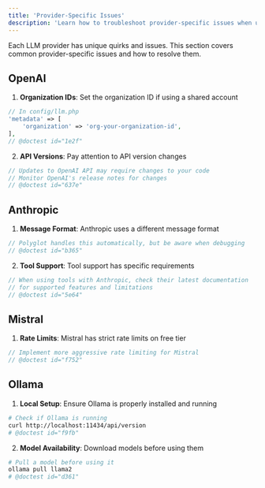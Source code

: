 ```yaml
---
title: 'Provider-Specific Issues'
description: 'Learn how to troubleshoot provider-specific issues when using Polyglot.'
---
```


Each LLM provider has unique quirks and issues. This section covers common provider-specific issues and how to resolve them.


## OpenAI

1. **Organization IDs**: Set the organization ID if using a shared account
```php
// In config/llm.php
'metadata' => [
    'organization' => 'org-your-organization-id',
],
// @doctest id="1e2f"
```

2. **API Versions**: Pay attention to API version changes
```php
// Updates to OpenAI API may require changes to your code
// Monitor OpenAI's release notes for changes
// @doctest id="637e"
```

## Anthropic

1. **Message Format**: Anthropic uses a different message format
```php
// Polyglot handles this automatically, but be aware when debugging
// @doctest id="b365"
```

2. **Tool Support**: Tool support has specific requirements
```php
// When using tools with Anthropic, check their latest documentation
// for supported features and limitations
// @doctest id="5e64"
```

## Mistral

1. **Rate Limits**: Mistral has strict rate limits on free tier
```php
// Implement more aggressive rate limiting for Mistral
// @doctest id="f752"
```


## Ollama

1. **Local Setup**: Ensure Ollama is properly installed and running
```bash
# Check if Ollama is running
curl http://localhost:11434/api/version
# @doctest id="f9fb"
```

2. **Model Availability**: Download models before using them
```bash
# Pull a model before using it
ollama pull llama2
# @doctest id="d361"
```
